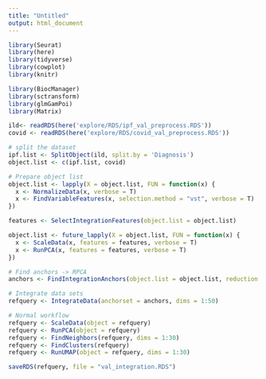```yaml
---
title: "Untitled"
output: html_document
---
```


```r
library(Seurat)
library(here)
library(tidyverse)
library(cowplot)
library(knitr)

library(BiocManager)
library(sctransform)
library(glmGamPoi)
library(Matrix)
```

```r
ild<- readRDS(here('explore/RDS/ipf_val_preprocess.RDS'))
covid <- readRDS(here('explore/RDS/covid_val_preprocess.RDS'))
```

```r
# split the dataset
ipf.list <- SplitObject(ild, split.by = 'Diagnosis')
object.list <- c(ipf.list, covid)
```

```r
# Prepare object list 
object.list <- lapply(X = object.list, FUN = function(x) {
  x <- NormalizeData(x, verbose = T)
  x <- FindVariableFeatures(x, selection.method = "vst", verbose = T)
})

features <- SelectIntegrationFeatures(object.list = object.list)

```

```r
object.list <- future_lapply(X = object.list, FUN = function(x) {
  x <- ScaleData(x, features = features, verbose = T)
  x <- RunPCA(x, features = features, verbose = T)
})
```

```r
# Find anchors -> RPCA
anchors <- FindIntegrationAnchors(object.list = object.list, reduction = 'rpca', dims = 1:50)

# Integrate data sets
refquery <- IntegrateData(anchorset = anchors, dims = 1:50)

# Normal workflow
refquery <- ScaleData(object = refquery)
refquery <- RunPCA(object = refquery)
refquery <- FindNeighbors(refquery, dims = 1:30)
refquery <- FindClusters(refquery)
refquery <- RunUMAP(object = refquery, dims = 1:30)

saveRDS(refquery, file = "val_integration.RDS")
```



